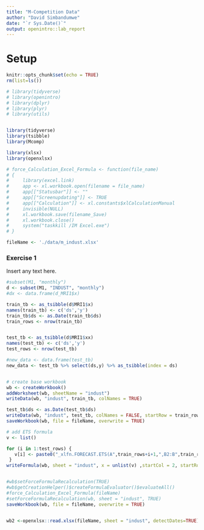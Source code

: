 ```yaml
---
title: "M-Competition Data"
author: "David Simbandumwe"
date: "`r Sys.Date()`"
output: openintro::lab_report
---
```



# Setup

```r
knitr::opts_chunk$set(echo = TRUE)
rm(list=ls())
```




```r
# library(tidyverse)
# library(openintro)
# library(dplyr)
# library(plyr)
# library(utils)


library(tidyverse)
library(tsibble)
library(Mcomp)

library(xlsx)
library(openxlsx)


```


```r
# force_Calculation_Excel_Formula <- function(file_name)
# {
#     library(excel.link)
#     app <- xl.workbook.open(filename = file_name)
#     app[["Statusbar"]] <- ""
#     app[["Screenupdating"]] <- TRUE
#     app[["Calculation"]] <- xl.constants$xlCalculationManual
#     invisible(NULL)
#     xl.workbook.save(filename_Save)
#     xl.workbook.close()
#     system("taskkill /IM Excel.exe")
# }
```




```r

fileName <- './data/m_indust.xlsx'


```





### Exercise 1

Insert any text here.

```r


#subset(M1, "monthly")
d <- subset(M1, "INDUST", "monthly")
#dx <- data.frame(d_MRI1$x)

train_tb <- as_tsibble(d$MRI1$x)
names(train_tb) <- c('ds','y')
train_tb$ds <- as.Date(train_tb$ds)
train_rows <- nrow(train_tb)


test_tb <- as_tsibble(d$MRI1$xx)
names(test_tb) <- c('ds','y')
test_rows <- nrow(test_tb)

#new_data <- data.frame(test_tb)
new_data <- test_tb %>% select(ds,y) %>% as_tsibble(index = ds)



```



```r

# create base workbook
wb <- createWorkbook()
addWorksheet(wb, sheetName = "indust")
writeData(wb, "indust", train_tb, colNames = TRUE)

test_tb$ds <- as.Date(test_tb$ds)
writeData(wb, "indust", test_tb, colNames = FALSE, startRow = train_rows+2)
saveWorkbook(wb, file = fileName, overwrite = TRUE)

```








```r

# add ETS formula
v <- list()

for (i in 1:test_rows) {
   v[i] <- paste0("_xlfn.FORECAST.ETS(A",train_rows+i+1,",B2:B",train_rows+1,",A2:A",train_rows+1,",1)")
 }
writeFormula(wb, sheet = "indust", x = unlist(v) ,startCol = 2, startRow = train_rows+2)


#wb$setForceFormulaRecalculation(TRUE)
#wb$getCreationHelper()$createFormulaEvaluator()$evaluateAll() 
#force_Calculation_Excel_Formula(fileName)
#setForceFormulaRecalculation(wb, sheet = "indust", TRUE)
saveWorkbook(wb, file = fileName, overwrite = TRUE)



```




```r


wb2 <-openxlsx::read.xlsx(fileName, sheet = "indust", detectDates=TRUE)


```




